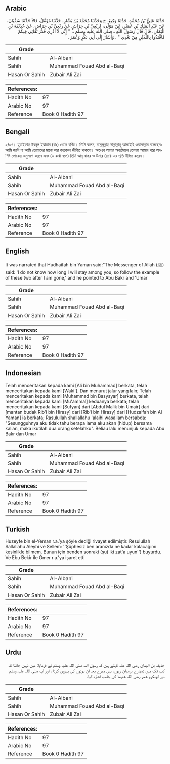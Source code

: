 ## Arabic


<div dir="rtl" lang="ar" style={{fontSize:'larger',backgroundColor:'#f8f9fa',padding:20}}>
حَدَّثَنَا عَلِيُّ بْنُ مُحَمَّدٍ، حَدَّثَنَا وَكِيعٌ، ح وَحَدَّثَنَا مُحَمَّدُ بْنُ بَشَّارٍ، حَدَّثَنَا مُؤَمَّلٌ، قَالاَ حَدَّثَنَا سُفْيَانُ، عَنْ عَبْدِ الْمَلِكِ بْنِ عُمَيْرٍ، عَنْ مَوْلًى، لِرِبْعِيِّ بْنِ حِرَاشٍ عَنْ رِبْعِيِّ بْنِ حِرَاشٍ، عَنْ حُذَيْفَةَ بْنِ الْيَمَانِ، قَالَ قَالَ رَسُولُ اللَّهِ ـ صلى الله عليه وسلم ـ ‏ "‏ إِنِّي لاَ أَدْرِي قَدْرَ بَقَائِي فِيكُمْ فَاقْتَدُوا بِاللَّذَيْنِ مِنْ بَعْدِي ‏"‏ ‏.‏ وَأَشَارَ إِلَى أَبِي بَكْرٍ وَعُمَرَ ‏.‏
</div>
<div style={{backgroundColor:'#f8f9fa',padding:20, marginBottom: 10}}><table> <thead> <tr> <th>Grade</th> <th></th> </tr> </thead> <tbody> <tr><td>Sahih</td><td>Al-Albani</td></tr><tr><td>Sahih</td><td>Muhammad Fouad Abd al-Baqi</td></tr><tr><td>Hasan Or Sahih</td><td>Zubair Ali Zai</td></tr></tbody></table><table> <thead> <tr> <th>References:</th> <th></th> </tr> </thead> <tbody><tr><td>Hadith No</td><td>97</td></tr><tr><td>Arabic No</td><td>97</td></tr><tr><td>Reference</td><td>Book 0 Hadith 97</td></tr></tbody></table></div>

## Bengali


<div dir="ltr" lang="bn" style={{fontSize:'larger',backgroundColor:'#f8f9fa',padding:20}}>
৫/৯৭। হুযাইফাহ ইবনুল ইয়ামান (রাঃ) থেকে বর্ণিত। তিনি বলেন, রাসূলুল্লাহ সাল্লাল্লাহু আলাইহি ওয়াসাল্লাম বলেছেনঃ আমি জানি না আমি তোমাদের মাঝে আর কতকাল জীবিত থাকবো। অতএব আমার অবর্তমানে তোমরা আমার পরে অবশিষ্ট লোকের অনুসরণ করবে এবং (এ কথা বলে) তিনি আবূ বাকর ও উমার (রাঃ)-এর প্রতি ইঙ্গিত করেন।
</div>
<div style={{backgroundColor:'#f8f9fa',padding:20, marginBottom: 10}}><table> <thead> <tr> <th>Grade</th> <th></th> </tr> </thead> <tbody> <tr><td>Sahih</td><td>Al-Albani</td></tr><tr><td>Sahih</td><td>Muhammad Fouad Abd al-Baqi</td></tr><tr><td>Hasan Or Sahih</td><td>Zubair Ali Zai</td></tr></tbody></table><table> <thead> <tr> <th>References:</th> <th></th> </tr> </thead> <tbody><tr><td>Hadith No</td><td>97</td></tr><tr><td>Arabic No</td><td>97</td></tr><tr><td>Reference</td><td>Book 0 Hadith 97</td></tr></tbody></table></div>

## English


<div dir="ltr" lang="en" style={{fontSize:'larger',backgroundColor:'#f8f9fa',padding:20}}>
It was narrated that Hudhaifah bin Yaman said:"The Messenger of Allah (ﷺ) said: 'I do not know how long I will stay among you, so follow the example of these two after I am gone,' and he pointed to Abu Bakr and 'Umar
</div>
<div style={{backgroundColor:'#f8f9fa',padding:20, marginBottom: 10}}><table> <thead> <tr> <th>Grade</th> <th></th> </tr> </thead> <tbody> <tr><td>Sahih</td><td>Al-Albani</td></tr><tr><td>Sahih</td><td>Muhammad Fouad Abd al-Baqi</td></tr><tr><td>Hasan Or Sahih</td><td>Zubair Ali Zai</td></tr></tbody></table><table> <thead> <tr> <th>References:</th> <th></th> </tr> </thead> <tbody><tr><td>Hadith No</td><td>97</td></tr><tr><td>Arabic No</td><td>97</td></tr><tr><td>Reference</td><td>Book 0 Hadith 97</td></tr></tbody></table></div>

## Indonesian


<div dir="ltr" lang="id" style={{fontSize:'larger',backgroundColor:'#f8f9fa',padding:20}}>
Telah menceritakan kepada kami [Ali bin Muhammad] berkata, telah menceritakan kepada kami [Waki']. Dan menurut jalur yang lain; Telah menceritakan kepada kami [Muhammad bin Basysyar] berkata, telah menceritakan kepada kami [Mu'ammal] keduanya berkata; telah menceritakan kepada kami [Sufyan] dari [Abdul Malik bin Umair] dari [mantan budak Rib'i bin Hirasy] dari [Rib'i bin Hirasy] dari [Hudzaifah bin Al Yaman] ia berkata; Rasulullah shallallahu 'alaihi wasallam bersabda: "Sesungguhnya aku tidak tahu berapa lama aku akan (hidup) bersama kalian, maka ikutilah dua orang setelahku". Beliau lalu menunjuk kepada Abu Bakr dan Umar
</div>
<div style={{backgroundColor:'#f8f9fa',padding:20, marginBottom: 10}}><table> <thead> <tr> <th>Grade</th> <th></th> </tr> </thead> <tbody> <tr><td>Sahih</td><td>Al-Albani</td></tr><tr><td>Sahih</td><td>Muhammad Fouad Abd al-Baqi</td></tr><tr><td>Hasan Or Sahih</td><td>Zubair Ali Zai</td></tr></tbody></table><table> <thead> <tr> <th>References:</th> <th></th> </tr> </thead> <tbody><tr><td>Hadith No</td><td>97</td></tr><tr><td>Arabic No</td><td>97</td></tr><tr><td>Reference</td><td>Book 0 Hadith 97</td></tr></tbody></table></div>

## Turkish


<div dir="ltr" lang="tr" style={{fontSize:'larger',backgroundColor:'#f8f9fa',padding:20}}>
Huzeyfe bin el-Yeman r.a.’ya şöyle dediği rivayet edilmiştir. Resulullah Sallallahu Aleyhi ve Sellem: ''Şüphesiz ben aranızda ne kadar kalacağımı kesinlikle bilmem. Bunun için benden sonraki (şu) iki zat'a uyun'') buyurdu. Ve Ebu Bekir ile Ömer r.a.’ya işaret etti
</div>
<div style={{backgroundColor:'#f8f9fa',padding:20, marginBottom: 10}}><table> <thead> <tr> <th>Grade</th> <th></th> </tr> </thead> <tbody> <tr><td>Sahih</td><td>Al-Albani</td></tr><tr><td>Sahih</td><td>Muhammad Fouad Abd al-Baqi</td></tr><tr><td>Hasan Or Sahih</td><td>Zubair Ali Zai</td></tr></tbody></table><table> <thead> <tr> <th>References:</th> <th></th> </tr> </thead> <tbody><tr><td>Hadith No</td><td>97</td></tr><tr><td>Arabic No</td><td>97</td></tr><tr><td>Reference</td><td>Book 0 Hadith 97</td></tr></tbody></table></div>

## Urdu


<div dir="rtl" lang="ur" style={{fontSize:'larger',backgroundColor:'#f8f9fa',padding:20}}>
حذیفہ بن الیمان رضی اللہ عنہ کہتے ہیں کہ رسول اللہ صلی اللہ علیہ وسلم نے فرمایا: میں نہیں جانتا کہ کب تک میں تمہارے درمیان رہوں، پس میرے بعد ان دونوں کی پیروی کرنا ، اور آپ صلی اللہ علیہ وسلم نے ابوبکرو عمر رضی اللہ عنہما کی جانب اشارہ کیا۔
</div>
<div style={{backgroundColor:'#f8f9fa',padding:20, marginBottom: 10}}><table> <thead> <tr> <th>Grade</th> <th></th> </tr> </thead> <tbody> <tr><td>Sahih</td><td>Al-Albani</td></tr><tr><td>Sahih</td><td>Muhammad Fouad Abd al-Baqi</td></tr><tr><td>Hasan Or Sahih</td><td>Zubair Ali Zai</td></tr></tbody></table><table> <thead> <tr> <th>References:</th> <th></th> </tr> </thead> <tbody><tr><td>Hadith No</td><td>97</td></tr><tr><td>Arabic No</td><td>97</td></tr><tr><td>Reference</td><td>Book 0 Hadith 97</td></tr></tbody></table></div>